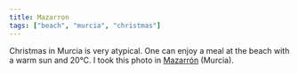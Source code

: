 ```yaml
---
title: Mazarron
tags: ["beach", "murcia", "christmas"]
---
```


Christmas in Murcia is very atypical. One can enjoy a meal at the beach with a warm sun and 20℃. I took this photo in [Mazarrón](https://en.wikipedia.org/wiki/Mazarr%C3%B3n) (Murcia).
